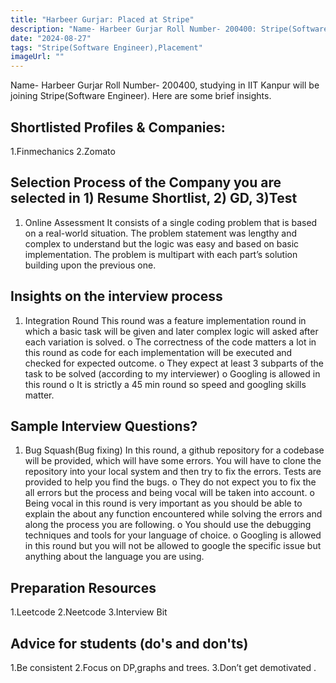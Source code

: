```yaml
---
title: "Harbeer Gurjar: Placed at Stripe"
description: "Name- Harbeer Gurjar Roll Number- 200400: Stripe(Software Engineer)"
date: "2024-08-27"
tags: "Stripe(Software Engineer),Placement"
imageUrl: ""
---
```


Name- Harbeer Gurjar Roll Number- 200400, studying in IIT Kanpur will be joining Stripe(Software Engineer). Here are some brief insights. 

## Shortlisted Profiles & Companies:
1.Finmechanics 2.Zomato

## Selection Process of the Company you are selected in 1) Resume Shortlist, 2) GD, 3)Test
1. Online Assessment It consists of a single coding problem that is based on a real-world situation. The problem statement was lengthy and complex to understand but the logic was easy and based on basic implementation. The problem is multipart with each part’s solution building upon the previous one.

##  Insights on the interview process
1. Integration Round This round was a feature implementation round in which a basic task will be given and later complex logic will asked after each variation is solved. o The correctness of the code matters a lot in this round as code for each implementation will be executed and checked for expected outcome. o They expect at least 3 subparts of the task to be solved (according to my interviewer) o Googling is allowed in this round o It is strictly a 45 min round so speed and googling skills matter.

## Sample Interview Questions? 
1. Bug Squash(Bug fixing) In this round, a github repository for a codebase will be provided, which will have some errors. You will have to clone the repository into your local system and then try to fix the errors. Tests are provided to help you find the bugs. o They do not expect you to fix the all errors but the process and being vocal will be taken into account. o Being vocal in this round is very important as you should be able to explain the about any function encountered while solving the errors and along the process you are following. o You should use the debugging techniques and tools for your language of choice. o Googling is allowed in this round but you will not be allowed to google the specific issue but anything about the language you are using.

## Preparation Resources
1.Leetcode 2.Neetcode 3.Interview Bit

## Advice for students (do's and don'ts)
1.Be consistent 2.Focus on DP,graphs and trees. 3.Don’t get demotivated .


